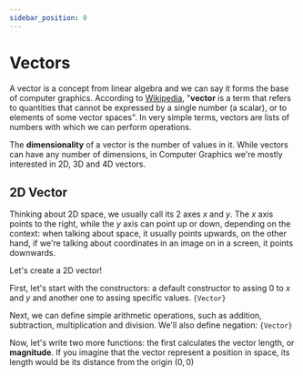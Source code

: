 ```yaml
---
sidebar_position: 0
---
```


# Vectors

A vector is a concept from linear algebra and we can say it forms the base of computer graphics. According to [Wikipedia](https://en.wikipedia.org/wiki/Vector_(mathematics_and_physics)), "**vector** is a term that refers to quantities that cannot be expressed by a single number (a scalar), or to elements of some vector spaces". In very simple terms, vectors are lists of numbers with which we can perform operations.

The **dimensionality** of a vector is the number of values in it. While vectors can have any number of dimensions, in Computer Graphics we're mostly interested in 2D, 3D and 4D vectors.

## 2D Vector
Thinking about 2D space, we usually call its 2 axes $x$ and $y$. The $x$ axis points to the right, while the $y$ axis can point up or down, depending on the context: when talking about space, it usually points upwards, on the other hand, if we're talking about coordinates in an image on in a  screen, it points downwards.

Let's create a 2D vector!

First, let's start with the constructors: a default constructor to assing $0$ to $x$ and $y$ and another one to assing specific values.
<Code startMarker="start-constructors" endMarker="end-constructors" sourcePath="tab/graphics/math/vector.ixx">{Vector}</Code>

Next, we can define simple arithmetic operations, such as addition, subtraction, multiplication and division. We'll also define negation:
<Code startMarker="start-basic-ops" endMarker="end-basic-ops" sourcePath="tab/graphics/math/vector.ixx">{Vector}</Code>

Now, let's write two more functions: the first calculates the vector length, or **magnitude**. If you imagine that the vector represent a position in space, its length would be its distance from the origin $(0,0)$